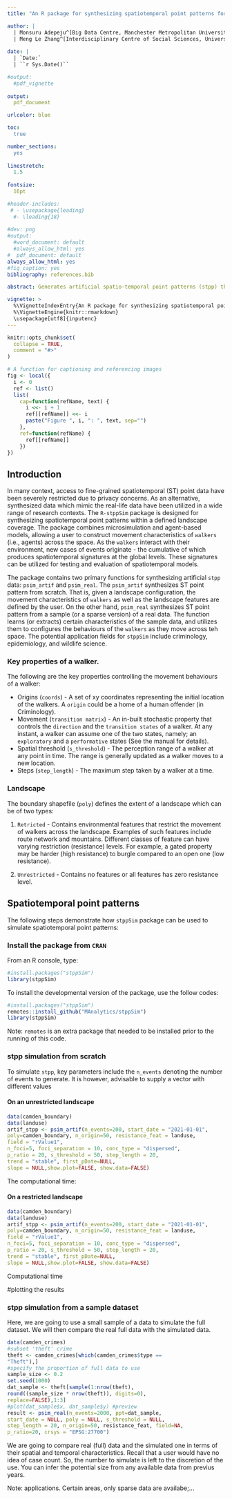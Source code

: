 ```yaml
---
title: "An R package for synthesizing spatiotemporal point patterns for social and life science research - A user guide"

author: |
  | Monsuru Adepeju^[Big Data Centre, Manchester Metropolitan University, Manchester, M156BH, UK, m.adepeju@mmu.ac.uk]
  | Meng Le Zhang^[Interdisciplinary Centre of Social Sciences, University of Sheffield, S14DP, UK, mengle.zhang@sheffield.ac.uk] 
  
date: |
  | `Date:`
  | ``r Sys.Date()``

#output:
  #pdf_vignette
  
output:
  pdf_document

urlcolor: blue

toc:
  true

number_sections: 
  yes
    
linestretch: 
  1.5
  
fontsize: 
  16pt

#header-includes:
 # - \usepackage{leading}
  #- \leading{18}
  
#dev: png
#output:
  #word_document: default
  #always_allow_html: yes
#  pdf_document: default
always_allow_html: yes
#fig_caption: yes
bibliography: references.bib

abstract: Generates artificial spatio-temporal point patterns (stpp) through the integration of microsimulation and agent-based models. Allows a user to define the movement properties of a set of "walkers" (agents) across a spatially configured landscape. The interaction between the walkers (be it human offenders in crime science, foraging animals in Wildlife studies, or disease carriers in epidemiology) and the environment results in the advent of new events, whose spatiotemporal (ST) signatures can be measured at the global levels. With increasingly limited availability of fine-grained spatially and temporally stamped point data, `stppSim` provides alternative source of datasets for ST model testing and evaluation across a wide variety of fields in social and life sciences.

vignette: >
  %\VignetteIndexEntry{An R package for synthesizing spatiotemporal point patterns for social and life science research - A user guide}
  %\VignetteEngine{knitr::rmarkdown}
  \usepackage[utf8]{inputenc}
---
```


```r
knitr::opts_chunk$set(
  collapse = TRUE,
  comment = "#>"
)
```

```r
# A function for captioning and referencing images
fig <- local({
  i <- 0
  ref <- list()
  list(
    cap=function(refName, text) {
      i <<- i + 1
      ref[[refName]] <<- i
      paste("Figure ", i, ": ", text, sep="")
    },
    ref=function(refName) {
      ref[[refName]]
    })
})
```

## Introduction

In many context, access to fine-grained spatiotemporal (ST) point data have been severely restricted due to privacy concerns. As an alternative, synthesized data which mimic the real-life data have been utilized in a wide range of research contexts. The `R-stppSim` package is designed for synthesizing spatiotemporal point patterns within a defined landscape coverage. The package combines microsimulation and agent-based models, allowing a user to construct movement characteristics of `walkers` (i.e., agents) across the space. As the `walkers` interact with their environment,  new cases of events originate - the cumulative of which produces spatiotemporal signatures at the global levels. These signatures can be utilized for testing and evaluation of spatiotemporal models.

The package contains two primary functions for synthesizing artificial `stpp` data: `psim_artif` and `psim_real`. The `psim_artif` synthesizes ST point pattern from scratch. That is, given a landscape configuration, the movement characteristics of `walkers` as well as the landscape features are defined by the user. On the other hand, `psim_real` synthesizes ST point pattern from a sample (or a sparse version) of a real data. The function learns (or extracts) certain characteristics of the sample data, and utilizes them to configures the behaviours of the `walkers` as they move across teh space. The potential application fields for `stppSim` include criminology, epidemiology, and wildlife science.


### Key properties of a walker.

The following are the key properties controlling the movement behaviours of a walker:

* Origins (`coords`) - A set of xy coordinates representing the initial location of the walkers. A `origin` could be a home of a human offender (in Criminology).
* Movement (`transition matrix`) - An in-built stochastic property that controls the `direction` and the `transition states` of a walker. At any instant, a walker can assume one of the two states, namely; an `exploratory` and a `performative` states (See the manual for details).
* Spatial threshold (`s_threshold`) - The perception range of a walker at any point in time. The range is generally updated as a walker moves to a new location.
* Steps (`step_length`) - The maximum step taken by a walker at a time.

### Landscape

The boundary shapefile (`poly`) defines the extent of a landscape which can be of two types: 

1. `Retricted` - Contains environmental features that restrict the movement of walkers across the landscape. Examples of such features include route network and mountains. Different classes of feature can have varying restriction (resistance) levels. For example, a gated property may be harder (high resistance) to burgle compared to an open one (low resistance).  

2. `Unrestricted` - Contains no features or all features has zero resistance level.

## Spatiotemporal point patterns

The following steps demonstrate how `stppSim` package can be used to simulate spatiotemporal point patterns:

### Install the package from `CRAN`

From an R console, type:

```r
#install.packages("stppSim")
library(stppSim)
```

To install the developmental version of the package, use the follow codes:

```r
#install.packages("stppSim")
remotes::install_github("MAnalytics/stppSim")
library(stppSim)
```

Note: `remotes` is an extra package that needed to be installed prior to the running of this code. 


### stpp simulation from scratch

To simulate `stpp`, key parameters include the `n_events` denoting the number of events to generate. It is however, advisable to supply a vector with different values

#### On an unrestricted landscape

```r
data(camden_boundary)
data(landuse)
artif_stpp <- psim_artif(n_events=200, start_date = "2021-01-01",
poly=camden_boundary, n_origin=50, resistance_feat = landuse,
field = "rValue1",
n_foci=5, foci_separation = 10, conc_type = "dispersed",
p_ratio = 20, s_threshold = 50, step_length = 20,
trend = "stable", first_pDate=NULL,
slope = NULL,show.plot=FALSE, show.data=FALSE)
```

The computational time:

#### On a restricted landscape
```r
data(camden_boundary)
data(landuse)
artif_stpp <- psim_artif(n_events=200, start_date = "2021-01-01",
poly=camden_boundary, n_origin=50, resistance_feat = landuse,
field = "rValue1",
n_foci=5, foci_separation = 10, conc_type = "dispersed",
p_ratio = 20, s_threshold = 50, step_length = 20,
trend = "stable", first_pDate=NULL,
slope = NULL,show.plot=FALSE, show.data=FALSE)
```

Computational time

#plotting the results


### stpp simulation from a sample dataset

Here, we are going to use a small sample of a data to simulate the full dataset. We will then compare the real full data with the simulated data.

```r
data(camden_crimes)
#subset 'theft' crime
theft <- camden_crimes[which(camden_crimes$type ==
"Theft"),]
#specify the proportion of full data to use
sample_size <- 0.2
set.seed(1000)
dat_sample <- theft[sample(1:nrow(theft),
round((sample_size * nrow(theft)), digits=0),
replace=FALSE),1:3]
#plot(dat_sample$x, dat_sample$y) #preview
result <- psim_real(n_events=2000, ppt=dat_sample,
start_date = NULL, poly = NULL, s_threshold = NULL,
step_length = 20, n_origin=50, resistance_feat, field=NA,
p_ratio=20, crsys = "EPSG:27700")
```



We are going to compare real (full) data and the simulated one in terms of their spatial and temporal characteristics. Recall that a user would have no idea of case count. So, the number to simulate is left to the discretion of the use. You can infer the potential size from any available data from previus years.


Note:
applications. Certain areas, only sparse data are availabe;... 
